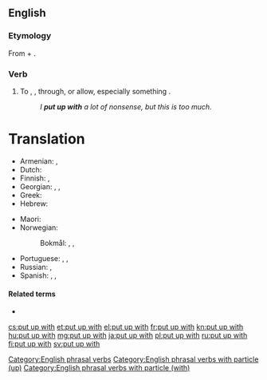 ==English==

===Etymology===
From {{m|en|put up}} + {{m|en|with}}.

===Verb===
{{en-verb|puts up with|putting up with|put up with}}

# {{lb|en|idiomatic}} To {{l|en|endure}}, {{l|en|tolerate}}, {{l|en|suffer}} through, or allow, especially something {{l|en|annoying}}.
#: ''I '''put up with''' a lot of nonsense, but this is too much.''
=Translation=

{{suffer through}}
* Armenian: {{t+|ar|դիմանալ}}, {{տանել}} {{հանդուրժել}}
* Dutch: {{t+|nl|ondergaan}}
* Finnish: {{t+|fi|sietää}}, {{t+|fi|sulattaa}}
* Georgian: {{t|ka|ატარებს|sc=Geor}}, {{t|ka|იტანს|sc=Geor}}, {{t|ka|ძლებს|sc=Geor}}
* Greek: {{t+|el|ανέχομαι|sc=Grek}}
* Hebrew: {{t|he|להשלים עם|tr=lehashlim 'im|sc=Hebr}}
{{trans-mid}}
* Maori: {{t|mi|koromaki}}
* Norwegian:
*: Bokmål: {{t|nb|avfinne seg med}}, {{t+|nb|tåle}}, {{t|nb|tolerere}}
* Portuguese: {{t+|pt|aguentar}}, {{t+|pt|suportar}}, {{t+|pt|tolerar}}
* Russian: {{t+|ru|сноси́ть|n}}, {{t+|ru|терпе́ть|n}}
* Spanish: {{t+|es|aguantar}}, {{t+|es|soportar}}, {{t+|es|tolerar}}
{{trans-bottom}}

====Related terms====
* {{l|en|put up}}

[[Category:English phrasal verbs]]
[[Category:English phrasal verbs with particle (up)]]
[[Category:English phrasal verbs with particle (with)]]

[[cs:put up with]]
[[et:put up with]]
[[el:put up with]]
[[fr:put up with]]
[[kn:put up with]]
[[hu:put up with]]
[[mg:put up with]]
[[ja:put up with]]
[[pl:put up with]]
[[ru:put up with]]
[[fi:put up with]]
[[sv:put up with]]